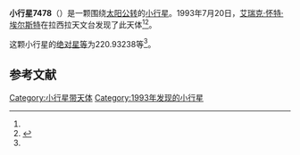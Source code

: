 {{Infobox planet
| bgcolour = #FFFFC0
| name = 7478 Hasse
| symbol = 
| image = 
| caption = 
| discovery = yes
| discovery_ref = 
| discoverer = [[艾瑞克·怀特·埃尔斯特|艾瑞克·怀特·埃尔斯特]]
| discovery_site = [[拉西拉天文台|拉西拉天文台]] 
| discovered = 1993年7月20日
| designations = yes
| mp_name = 
| named_after = 
| alt_names = 1993 OA4/ 1979 SQ13 / 1992 HQ
| mp_category = [[主带小行星|主带小行星]]
| orbit_ref = <ref name="a">[http://ssd.jpl.nasa.gov/sbdb.cgi?sstr=7478 7478 Hasse] {{Wayback|url=http://ssd.jpl.nasa.gov/sbdb.cgi?sstr=7478 |date=20201124024500 }}，小行星數據庫瀏覽器（JPL Small-Body Database Browser）－[[美国国家航空航天局|美国国家航空航天局]]喷气推进实验室</ref>
| epoch = 2456400.5 (2013年4月18日更新)
| aphelion = {{convert|3.1046282|AU|km|3|abbr=on|lk=out}}
| perihelion = {{convert|2.6181714|AU|km|3|abbr=on}}
| semimajor = {{convert|2.8613998|AU|km|3|abbr=on}}
| eccentricity = 0.0850033
| period = 1767.934703 [[日|日]]<br />4.84[[儒略年|儒略年]]
| avg_speed = 
| inclination = 3.14067
| asc_node = 121.91594
| mean_anomaly = 
| arg_peri = 220.93238
| satellites = 
| physical_characteristics = yes
| dimensions = 
| mass = 
| density = 
| surface_grav = 
| escape_velocity = 
| sidereal_day = 
| axial_tilt = 
| pole_ecliptic_lat = 
| pole_ecliptic_lon = 
| albedo = 
| temperatures= 
| temp_name1 = 
| mean_temp_1 = 
| max_temp_1 = 
| temp_name2 = 
| max_temp_2 = 
| spectral_type = 
| abs_magnitude = 220.93238
}}

'''小行星7478'''（{{lang-en|7478 Hasse}}）是一颗围绕[[太阳|太阳]][[公转|公转]]的[[小行星|小行星]]。1993年7月20日，[[艾瑞克·怀特·埃尔斯特|艾瑞克·怀特·埃尔斯特]]在拉西拉天文台发现了此天体<ref name="a" /><ref>{{cite news|title=小行星列表|url=http://cfa-www.harvard.edu/iau/lists/NumberedMPs.txt|accessdate=2013-07-08|newspaper=哈佛大学|archive-date=2008-05-17|archive-url=https://web.archive.org/web/20080517010638/http://cfa-www.harvard.edu/iau/lists/NumberedMPs.txt|dead-url=no}}</ref>。

这颗小行星的[[绝对星等|绝对星等]]为220.93238等<ref name="a" />。

==参考文献==
{{reflist}}
{{Minor Planet Number|[[小行星7477|小行星7477]]|[[小行星7479|小行星7479]]}}

{{小天体}}

[[Category:小行星带天体|Category:小行星带天体]]
[[Category:1993年发现的小行星|Category:1993年发现的小行星]]

{{asteroid-stub}}